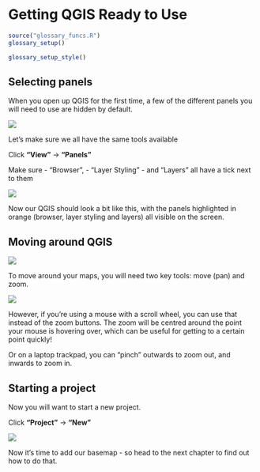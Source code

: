 # Getting QGIS Ready to Use
```r
source("glossary_funcs.R")
glossary_setup()
```

```r
glossary_setup_style()
```

## Selecting panels

When you open up QGIS for the first time, a few of the different panels you will need to use are hidden by default.

![](images/qgis_blank.png)



Let’s make sure we all have the same tools available

Click **“View”** → **“Panels”**

Make sure
- “Browser”,
- “Layer Styling”
- and “Layers”
all have a tick next to them

![](images/qgis_panels.png)

Now our QGIS should look a bit like this, with the panels highlighted in orange (browser, layer styling and layers) all visible on the screen.

## Moving around QGIS

![](images/qgis_panels_shown.png)

To move around your maps, you will need two key tools: move (pan) and zoom.

![](images/qgis_panzoom.png)

However, if you’re using a mouse with a scroll wheel, you can use that instead of the zoom buttons. The zoom will be centred around the point your mouse is hovering over, which can be useful for getting to a certain point quickly!

Or on a laptop trackpad, you can “pinch” outwards to zoom out, and inwards to zoom in.

## Starting a project

Now you will want to start a new project.

Click **"Project"** → **"New"**

![](images/qgis_new_project.png)

Now it's time to add our basemap - so head to the next chapter to find out how to do that.
